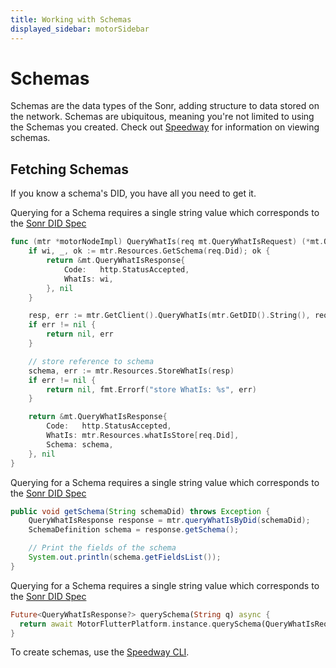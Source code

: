 ```yaml
---
title: Working with Schemas
displayed_sidebar: motorSidebar
---
```



# Schemas

Schemas are the data types of the Sonr, adding structure to data stored on the network. Schemas are ubiquitous, meaning you're not limited to using the Schemas you created. Check out [Speedway](#) for information on viewing schemas.

## Fetching Schemas

If you know a schema's DID, you have all you need to get it.

<Tabs groupId="platform">
  <TabItem value="go" label="🐹 Go" default>

Querying for a Schema requires a single string value which corresponds to the [Sonr DID Spec](https://github.com/sonr-io/sonr/blob/dev/docs/architecture/1.md)

```go
func (mtr *motorNodeImpl) QueryWhatIs(req mt.QueryWhatIsRequest) (*mt.QueryWhatIsResponse, error) {
	if wi, _, ok := mtr.Resources.GetSchema(req.Did); ok {
		return &mt.QueryWhatIsResponse{
			Code:   http.StatusAccepted,
			WhatIs: wi,
		}, nil
	}

	resp, err := mtr.GetClient().QueryWhatIs(mtr.GetDID().String(), req.Did)
	if err != nil {
		return nil, err
	}

	// store reference to schema
	schema, err := mtr.Resources.StoreWhatIs(resp)
	if err != nil {
		return nil, fmt.Errorf("store WhatIs: %s", err)
	}

	return &mt.QueryWhatIsResponse{
		Code:   http.StatusAccepted,
		WhatIs: mtr.Resources.whatIsStore[req.Did],
		Schema: schema,
	}, nil
}
```

  </TabItem>
  <TabItem value="android" label="☕ Java">

Querying for a Schema requires a single string value which corresponds to the [Sonr DID Spec](https://github.com/sonr-io/sonr/blob/dev/docs/architecture/1.md)

```java
public void getSchema(String schemaDid) throws Exception {
    QueryWhatIsResponse response = mtr.queryWhatIsByDid(schemaDid);
    SchemaDefinition schema = response.getSchema();

    // Print the fields of the schema
    System.out.println(schema.getFieldsList());
}
```

  </TabItem>
  <TabItem value="flutter" label="🎯 Dart">

Querying for a Schema requires a single string value which corresponds to the [Sonr DID Spec](https://github.com/sonr-io/sonr/blob/dev/docs/architecture/1.md)

```dart
Future<QueryWhatIsResponse?> querySchema(String q) async {
  return await MotorFlutterPlatform.instance.querySchema(QueryWhatIsRequest(did: q));
}
```

  </TabItem>
</Tabs>

To create schemas, use the [Speedway CLI](#).
